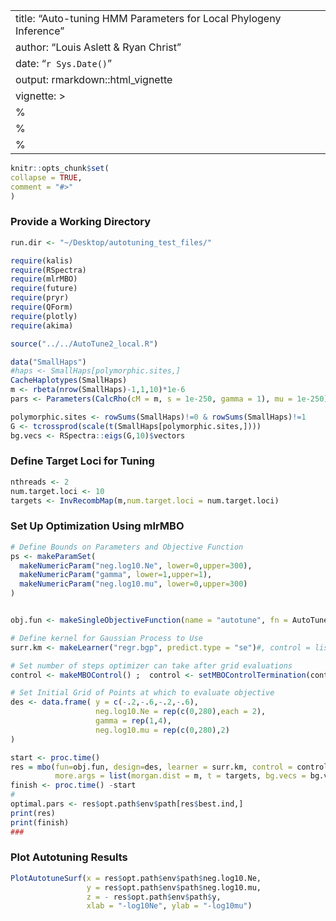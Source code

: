 ---
title: "Auto-tuning HMM Parameters for Local Phylogeny Inference"
author: "Louis Aslett & Ryan Christ"
date: "`r Sys.Date()`"
output: rmarkdown::html_vignette
vignette: >
%\VignetteIndexEntry{Auto-tuning HMM Parameters for Local Phylogeny Inference}
  %\VignetteEngine{knitr::rmarkdown}
  %\VignetteEncoding{UTF-8}
  ---
  
  ```r
knitr::opts_chunk$set(
collapse = TRUE,
comment = "#>"
)
```
### Provide a Working Directory
```r
run.dir <- "~/Desktop/autotuning_test_files/"
```


```r
require(kalis)
require(RSpectra)
require(mlrMBO)
require(future)
require(pryr)
require(QForm)
require(plotly)
require(akima)

source("../../AutoTune2_local.R")

data("SmallHaps")
#haps <- SmallHaps[polymorphic.sites,]
CacheHaplotypes(SmallHaps)
m <- rbeta(nrow(SmallHaps)-1,1,10)*1e-6
pars <- Parameters(CalcRho(cM = m, s = 1e-250, gamma = 1), mu = 1e-250)

polymorphic.sites <- rowSums(SmallHaps)!=0 & rowSums(SmallHaps)!=1
G <- tcrossprod(scale(t(SmallHaps[polymorphic.sites,])))
bg.vecs <- RSpectra::eigs(G,10)$vectors
```



### Define Target Loci for Tuning
```r
nthreads <- 2
num.target.loci <- 10
targets <- InvRecombMap(m,num.target.loci = num.target.loci)
```

### Set Up Optimization Using mlrMBO
```r


# Define Bounds on Parameters and Objective Function
ps <- makeParamSet(
  makeNumericParam("neg.log10.Ne", lower=0,upper=300),
  makeNumericParam("gamma", lower=1,upper=1),
  makeNumericParam("neg.log10.mu", lower=0,upper=300)
)


obj.fun <- makeSingleObjectiveFunction(name = "autotune", fn = AutoTuneTarget3, par.set = ps)

# Define kernel for Gaussian Process to Use
surr.km <- makeLearner("regr.bgp", predict.type = "se")#, control = list(trace = FALSE))

# Set number of steps optimizer can take after grid evaluations
control <- makeMBOControl() ;  control <- setMBOControlTermination(control, iters = 2)

# Set Initial Grid of Points at which to evaluate objective
des <- data.frame( y = c(-.2,-.6,-.2,-.6),
                   neg.log10.Ne = rep(c(0,280),each = 2),
                   gamma = rep(1,4),
                   neg.log10.mu = rep(c(0,280),2)
)

start <- proc.time()
res = mbo(fun=obj.fun, design=des, learner = surr.km, control = control,
          more.args = list(morgan.dist = m, t = targets, bg.vecs = bg.vecs, nthreads = 2, k = 5, run.dir = run.dir))
finish <- proc.time() -start
#
optimal.pars <- res$opt.path$env$path[res$best.ind,]
print(res)
print(finish)
###


```


### Plot Autotuning Results

```r
PlotAutotuneSurf(x = res$opt.path$env$path$neg.log10.Ne,
                 y = res$opt.path$env$path$neg.log10.mu, 
                 z = - res$opt.path$env$path$y, 
                 xlab = "-log10Ne", ylab = "-log10mu")
```




